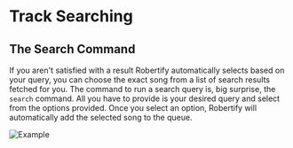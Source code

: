 # Track Searching

## The Search Command

If you aren't satisfied with a result Robertify automatically selects based on your query, you can choose the exact song from a list of search results fetched for you. The command to run a search query is, big surprise, the `search` command. All you have to provide is your desired query and select from the options provided. Once you select an option, Robertify will automatically add the selected song to the queue.

![Example](https://i.imgur.com/NAyxNzw.gif)